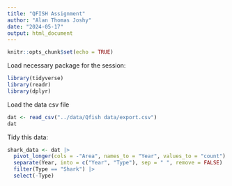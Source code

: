 ```yaml
---
title: "QFISH Assignment"
author: "Alan Thomas Joshy"
date: "2024-05-17"
output: html_document
---
```


```r
knitr::opts_chunk$set(echo = TRUE)
```

Load necessary package for the session:
```r
library(tidyverse)
library(readr)
library(dplyr)
```

Load the data csv file
```r
dat <- read_csv("../data/Qfish data/export.csv")
dat
```



Tidy this data:

```r
shark_data <- dat |>
  pivot_longer(cols = -"Area", names_to = "Year", values_to = "count") |>
  separate(Year, into = c("Year", "Type"), sep = " ", remove = FALSE) |>
  filter(Type == "Shark") |>
  select(-Type)
```





